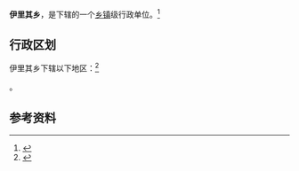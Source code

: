{{中国乡级行政区|65/32/01/201/000}}

'''伊里其乡'''，是{{PRC admin/fullname|65/32/01/201/000|3}}下辖的一个[[乡镇|乡镇]]级行政单位。<ref>{{PRC admin/ref sgc|{{PRC admin/parent|65/32/01/201/000}}}}</ref>

== 行政区划 ==

伊里其乡下辖以下地区：<ref>{{PRC admin/ref sgc|65/32/01/201/000}}</ref>

{{PRC admin/children|65/32/01/201/000}}。

== 参考资料 ==

{{reflist}}

{{行政区划小作品}}
{{PRC admin/navcat|65/32/01/201/000}}